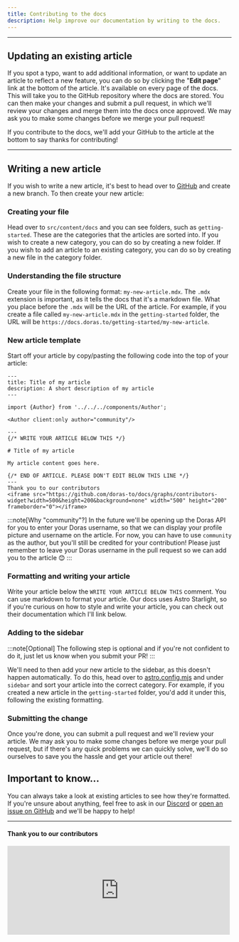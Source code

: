 ```yaml
---
title: Contributing to the docs
description: Help improve our documentation by writing to the docs.
---
```



<Author client:only author="tommerty" />

---

## Updating an existing article

If you spot a typo, want to add additional information, or want to update an article to reflect a new feature, you can do so by clicking the "**Edit page**" link at the bottom of the article. It's available on every page of the docs. This will take you to the GitHub repository where the docs are stored. You can then make your changes and submit a pull request, in which we'll review your changes and merge them into the docs once approved. We may ask you to make some changes before we merge your pull request!

If you contribute to the docs, we'll add your GitHub to the article at the bottom to say thanks for contributing!

---

## Writing a new article

If you wish to write a new article, it's best to head over to [GitHub](https://github.com/doras-to/docs) and create a new branch. To then create your new article:

### Creating your file

Head over to `src/content/docs` and you can see folders, such as `getting-started`. These are the categories that the articles are sorted into. If you wish to create a new category, you can do so by creating a new folder. If you wish to add an article to an existing category, you can do so by creating a new file in the category folder.

### Understanding the file structure

Create your file in the following format: `my-new-article.mdx`. The `.mdx` extension is important, as it tells the docs that it's a markdown file. What you place before the `.mdx` will be the URL of the article. For example, if you create a file called `my-new-article.mdx` in the `getting-started` folder, the URL will be `https://docs.doras.to/getting-started/my-new-article`.

### New article template

Start off your article by copy/pasting the following code into the top of your article:

```
---
title: Title of my article
description: A short description of my article
---

import {Author} from '../../../components/Author';

<Author client:only author="community"/>

---
{/* WRITE YOUR ARTICLE BELOW THIS */}

# Title of my article

My article content goes here.

{/* END OF ARTICLE. PLEASE DON'T EDIT BELOW THIS LINE */}
---
Thank you to our contributors
<iframe src="https://github.com/doras-to/docs/graphs/contributors-widget?width=500&height=200&background=none" width="500" height="200" frameborder="0"></iframe>
```

:::note[Why "community"?]
In the future we'll be opening up the Doras API for you to enter your Doras username, so that we can display your profile picture and username on the article. For now, you can have to use `community` as the author, but you'll still be credited for your contribution! Please just remember to leave your Doras username in the pull request so we can add you to the article 😊
:::

### Formatting and writing your article

Write your article below the `WRITE YOUR ARTICLE BELOW THIS` comment. You can use markdown to format your article. Our docs uses Astro Starlight, so if you're curious on how to style and write your article, you can check out their documentation which I'll link below.

<CardGrid>
  <LinkCard
    title="Formatting Markdown"
    href="https://starlight.astro.build/guides/authoring-content/"
  />
  <LinkCard
    title="Starlight Components (advanced users only)"
    href="https://starlight.astro.build/guides/components/"
  />
</CardGrid>

### Adding to the sidebar

:::note[Optional]
The following step is optional and if you're not confident to do it, just let us know when you submit your PR!
:::

We'll need to then add your new article to the sidebar, as this doesn't happen automatically. To do this, head over to [astro.config.mjs](https://github.com/doras-to/docs/blob/master/astro.config.mjs) and under `sidebar` and sort your article into the correct category. For example, if you created a new article in the `getting-started` folder, you'd add it under this, following the existing formatting.

### Submitting the change

Once you're done, you can submit a pull request and we'll review your article. We may ask you to make some changes before we merge your pull request, but if there's any quick problems we can quickly solve, we'll do so ourselves to save you the hassle and get your article out there!

## Important to know...

You can always take a look at existing articles to see how they're formatted. If you're unsure about anything, feel free to ask in our [Discord](https://gezel.io/discord) or [open an issue on GitHub](https://github.com/doras-to/docs/issues) and we'll be happy to help!

---

#### Thank you to our contributors

<iframe src="https://github.com/doras-to/docs/graphs/contributors-widget?width=500&height=200&background=none" width="500" height="200" frameborder="0">
</iframe>